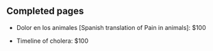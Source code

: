 == Completed pages ==

* Dolor en los animales [Spanish translation of Pain in animals]: $100

* Timeline of cholera: $100